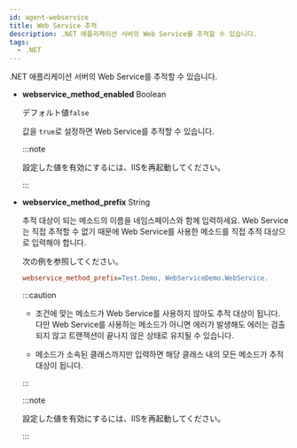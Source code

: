```yaml
---
id: agent-webservice
title: Web Service 추적
description: .NET 애플리케이션 서버의 Web Service를 추적할 수 있습니다.
tags:
  - .NET
---
```


.NET 애플리케이션 서버의 Web Service를 추적할 수 있습니다.

-   **webservice_method_enabled** <span class='type'>Boolean</span>

    デフォルト値`false`

    값을 `true`로 설정하면 Web Service를 추적할 수 있습니다. 

    :::note

    設定した値を有効にするには、IISを再起動してください。

    :::

-   **webservice_method_prefix** <span class='type'>String</span>

    추적 대상이 되는 메소드의 이름을 네임스페이스와 함께 입력하세요. Web Service는 직접 추적할 수 없기 때문에 Web Service를 사용한 메소드를 직접 추적 대상으로 입력해야 합니다.

    次の例を参照してください。

    ```ini title='whatap.conf'
    webservice_method_prefix=Test.Demo, WebServiceDemo.WebService.
    ```

    :::caution

    -   조건에 맞는 메소드가 Web Service를 사용하지 않아도 추적 대상이 됩니다. 다만 Web Service를 사용하는 메소드가 아니면 에러가 발생해도 에러는 검출되지 않고 트랜잭션이 끝나지 않은 상태로 유지될 수 있습니다.

    -   메소드가 소속된 클래스까지만 입력하면 해당 클래스 내의 모든 메소드가 추적 대상이 됩니다.

    :::

    :::note

    設定した値を有効にするには、IISを再起動してください。

    :::
